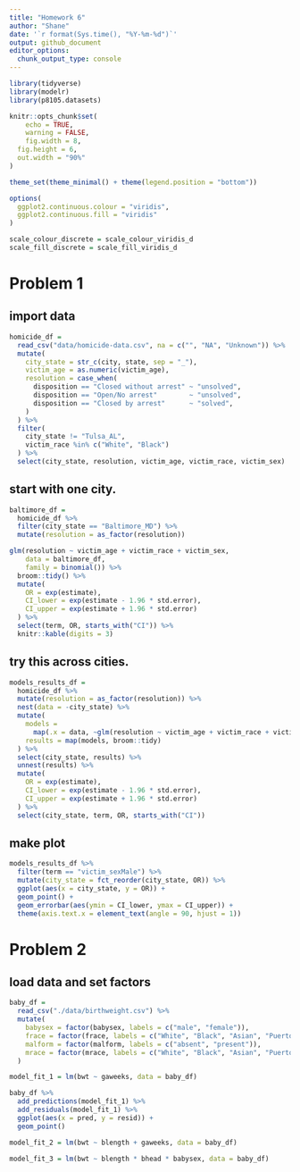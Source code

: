 ```yaml
---
title: "Homework 6"
author: "Shane"
date: '`r format(Sys.time(), "%Y-%m-%d")`'
output: github_document
editor_options: 
  chunk_output_type: console
---
```


```r
library(tidyverse)
library(modelr)
library(p8105.datasets)

knitr::opts_chunk$set(
	echo = TRUE,
	warning = FALSE,
	fig.width = 8, 
  fig.height = 6,
  out.width = "90%"
)

theme_set(theme_minimal() + theme(legend.position = "bottom"))

options(
  ggplot2.continuous.colour = "viridis",
  ggplot2.continuous.fill = "viridis"
)

scale_colour_discrete = scale_colour_viridis_d
scale_fill_discrete = scale_fill_viridis_d
```



# Problem 1

## import data

```r
homicide_df = 
  read_csv("data/homicide-data.csv", na = c("", "NA", "Unknown")) %>% 
  mutate(
    city_state = str_c(city, state, sep = "_"),
    victim_age = as.numeric(victim_age),
    resolution = case_when(
      disposition == "Closed without arrest" ~ "unsolved",
      disposition == "Open/No arrest"        ~ "unsolved",
      disposition == "Closed by arrest"      ~ "solved",
    )
  ) %>% 
  filter(
    city_state != "Tulsa_AL", 
    victim_race %in% c("White", "Black")
  ) %>% 
  select(city_state, resolution, victim_age, victim_race, victim_sex)
```

## start with one city.

```r
baltimore_df =
  homicide_df %>% 
  filter(city_state == "Baltimore_MD") %>% 
  mutate(resolution = as_factor(resolution))

glm(resolution ~ victim_age + victim_race + victim_sex, 
    data = baltimore_df,
    family = binomial()) %>% 
  broom::tidy() %>% 
  mutate(
    OR = exp(estimate),
    CI_lower = exp(estimate - 1.96 * std.error),
    CI_upper = exp(estimate + 1.96 * std.error)
  ) %>% 
  select(term, OR, starts_with("CI")) %>% 
  knitr::kable(digits = 3)
```

## try this across cities.

```r
models_results_df = 
  homicide_df %>% 
  mutate(resolution = as_factor(resolution)) %>% 
  nest(data = -city_state) %>% 
  mutate(
    models = 
      map(.x = data, ~glm(resolution ~ victim_age + victim_race + victim_sex, data = .x, family = binomial())),
    results = map(models, broom::tidy)
  ) %>% 
  select(city_state, results) %>% 
  unnest(results) %>% 
  mutate(
    OR = exp(estimate),
    CI_lower = exp(estimate - 1.96 * std.error),
    CI_upper = exp(estimate + 1.96 * std.error)
  ) %>% 
  select(city_state, term, OR, starts_with("CI")) 
```

## make plot

```r
models_results_df %>% 
  filter(term == "victim_sexMale") %>% 
  mutate(city_state = fct_reorder(city_state, OR)) %>% 
  ggplot(aes(x = city_state, y = OR)) + 
  geom_point() + 
  geom_errorbar(aes(ymin = CI_lower, ymax = CI_upper)) + 
  theme(axis.text.x = element_text(angle = 90, hjust = 1))
```



# Problem 2

## load data and set factors

```r
baby_df = 
  read_csv("./data/birthweight.csv") %>% 
  mutate(
    babysex = factor(babysex, labels = c("male", "female")),
    frace = factor(frace, labels = c("White", "Black", "Asian", "Puerto Rican", "Other")),
    malform = factor(malform, labels = c("absent", "present")),
    mrace = factor(mrace, labels = c("White", "Black", "Asian", "Puerto Rican"))
  )
```

```r
model_fit_1 = lm(bwt ~ gaweeks, data = baby_df)

baby_df %>% 
  add_predictions(model_fit_1) %>% 
  add_residuals(model_fit_1) %>% 
  ggplot(aes(x = pred, y = resid)) + 
  geom_point()
```

```r
model_fit_2 = lm(bwt ~ blength + gaweeks, data = baby_df)

model_fit_3 = lm(bwt ~ blength * bhead * babysex, data = baby_df)
```



